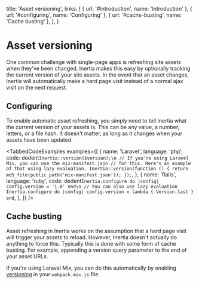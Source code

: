 
  title: 'Asset versioning',
  links: [
    { url: '#introduction', name: 'Introduction' },
    { url: '#configuring', name: 'Configuring' },
    { url: '#cache-busting', name: 'Cache busting' },
  ],
}

# Asset versioning

One common challenge with single-page apps is refreshing site assets when they've been changed. Inertia makes this easy by optionally tracking the current version of your site assets. In the event that an asset changes, Inertia will automatically make a hard page visit instead of a normal ajax visit on the next request.

## Configuring

To enable automatic asset refreshing, you simply need to tell Inertia what the current version of your assets is. This can be any value, a number, letters, or a file hash. It doesn't matter, as long as it changes when your assets have been updated.

<TabbedCodeExamples
  examples={[
    {
      name: 'Laravel',
      language: 'php',
      code: dedent`
        Inertia::version($version);\n
        // If you're using Laravel Mix, you can use the mix-manifest.json
        // for this. Here's an example of that using lazy evaluation.
        Inertia::version(function () {
            return md5_file(public_path('mix-manifest.json'));
        });
      `,
    },
    {
      name: 'Rails',
      language: 'ruby',
      code: dedent`
        Inertia.configure do |config|
          config.version = '1.0'
        end\n
        // You can also use lazy evaluation
        Inertia.configure do |config|
          config.version = lambda { Version.last }
        end
      `,
    },
  ]}
/>

## Cache busting

Asset refreshing in Inertia works on the assumption that a hard page visit will trigger your assets to reload. However, Inertia doesn't actually do anything to force this. Typically this is done with some form of cache busting. For example, appending a version query parameter to the end of your asset URLs.

If you're using Laravel Mix, you can do this automatically by enabling [versioning](https://laravel.com/docs/mix#versioning-and-cache-busting) in your `webpack.mix.js` file.
